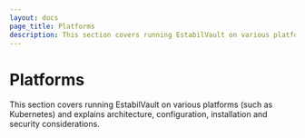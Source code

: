 ```yaml
---
layout: docs
page_title: Platforms
description: This section covers running EstabilVault on various platforms (such as Kubernetes).
---
```


# Platforms

This section covers running EstabilVault on various platforms (such as Kubernetes) and
explains architecture, configuration, installation and security considerations.
